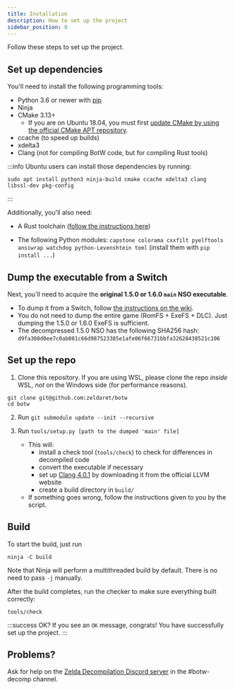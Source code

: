 ```yaml
---
title: Installation
description: How to set up the project
sidebar_position: 0
---
```


Follow these steps to set up the project.

## Set up dependencies

You'll need to install the following programming tools:

* Python 3.6 or newer with [pip](https://pip.pypa.io/en/stable/installation/)
* Ninja
* CMake 3.13+
    * If you are on Ubuntu 18.04, you must first [update CMake by using the official CMake APT repository](https://apt.kitware.com/).
* ccache (to speed up builds)
* xdelta3
* Clang (not for compiling BotW code, but for compiling Rust tools)

:::info
Ubuntu users can install those dependencies by running:

```shell
sudo apt install python3 ninja-build cmake ccache xdelta3 clang libssl-dev pkg-config
```
:::

Additionally, you'll also need:

* A Rust toolchain ([follow the instructions here](https://www.rust-lang.org/tools/install))

* The following Python modules: `capstone colorama cxxfilt pyelftools ansiwrap watchdog python-Levenshtein toml` (install them with `pip install ...`)

## Dump the executable from a Switch

Next, you'll need to acquire the **original 1.5.0 or 1.6.0 `main` NSO executable**.

* To dump it from a Switch, follow [the instructions on the wiki](https://zeldamods.org/wiki/Help:Dumping_games#Dumping_binaries_.28executable_files.29).
* You do not need to dump the entire game (RomFS + ExeFS + DLC). Just dumping the 1.5.0 or 1.6.0 ExeFS is sufficient.
* The decompressed 1.5.0 NSO has the following SHA256 hash: `d9fa308d0ee7c0ab081c66d987523385e1afe06f66731bbfa32628438521c106`

## Set up the repo

1. Clone this repository. If you are using WSL, please clone the repo *inside* WSL, *not* on the Windows side (for performance reasons).

  ```shell
  git clone git@github.com:zeldaret/botw
  cd botw
  ```

2. Run `git submodule update --init --recursive`

3. Run `tools/setup.py [path to the dumped 'main' file]`
    * This will:
        * install a check tool (`tools/check`) to check for differences in decompiled code
        * convert the executable if necessary
        * set up [Clang 4.0.1](https://releases.llvm.org/download.html#4.0.1) by downloading it from the official LLVM website
        * create a build directory in `build/`
    * If something goes wrong, follow the instructions given to you by the script.

## Build

To start the build, just run

```shell
ninja -C build
```

Note that Ninja will perform a multithreaded build by default. There is no need to pass `-j` manually.

After the build completes, run the checker to make sure everything built correctly:

```shell
tools/check
```

:::success OK?
If you see an `OK` message, congrats! You have successfully set up the project.
:::

## Problems?

Ask for help on the [Zelda Decompilation Discord server](https://discord.zelda64.dev/) in the #botw-decomp channel.
